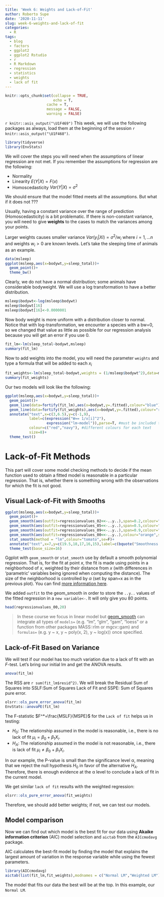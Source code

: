 ```yaml
---
title: 'Week 6: Weights and Lack-of-Fit'
author: Roberto Supe
date: '2020-11-11'
slug: week-6-weights-and-lack-of-fit
categories:
  - R
tags:
  - blog
  - factors
  - ggplot2
  - ggplot2 Rstudio
  - r
  - R Markdown
  - regression
  - statistics
  - weights
  - lack of fit
---
```


```r
knitr::opts_chunk$set(collapse = TRUE,
                      echo = T,
                   cache = T,
                   message = FALSE,
                   warning = FALSE)
```

`r knitr::asis_output("\U1F469")` This week, we will use the following packages as always, load them at the beginning of the session `r knitr::asis_output("\U1F468")`.

```r
library(tidyverse)
library(EnvStats)
```

We will cover the steps you will need when the assumptions of linear regression are not met.
If you remember the assumptions for regression are the following:

* Normality
* Linearity $E(Y|X)=F(x)$
* Homoscedasticity $Var(Y|X)=\sigma^2$

We should ensure that the model fitted meets all the assumptions. But what if it does not ???

Usually, having a constant variance over the range of prediction (Homoscedasticity) is a bit problematic. If there is non-constant variance, you will need to give **weights** to the cases to match the variances among your points.

Larger weights causes smaller variance $Var(y_{i}|Xi)=\sigma^2/w_{i}$ where $i=1,...n$ and weights $w_{i}>0$ are known levels. Let's take the sleeping time of animals as an example.

```r
data(msleep)
ggplot(msleep,aes(x=bodywt,y=sleep_total))+
  geom_point()+
  theme_bw()
```

Clearly, we do not have a normal distribution; some animals have considerable bodyweight. We will use a log transformation to have a better distribution. 
```r
msleep$bodywt<-log(msleep$bodywt)
msleep$bodywt[16]
msleep$bodywt[16]<-0.0000001
```

Now body weight is more uniform with a distribution closer to normal. Notice that with log-transformation, we encounter a species with a bw=0, so we changed that value as little as possible for our regression analysis because you will get an error if you use 0.

```r
fit_lm<-lm(sleep_total~bodywt,msleep)
summary(fit_lm)
```

Now to add weights into the model, you will need the parameter `weights` and type a formula that will be added to each $x_i$

```r
fit_weights<-lm(sleep_total~bodywt,weights = (1/msleep$bodywt^2),data=msleep)
summary(fit_weights)
```

Our two models will look like the following: 

```r
ggplot(msleep,aes(x=bodywt,y=sleep_total))+
  geom_point()+
  geom_line(data=fortify(fit_lm),aes(x=bodywt,y=.fitted),colour="blue")+
  geom_line(data=fortify(fit_weights),aes(x=bodywt,y=.fitted),colour="red")+
  annotate("text",x=c(3,6.5),y=c(-1,9),
           label=c(expression("W== 1/x[i]^2"),
                   expression("lm~model")),parse=T, #must be included to have the right format
           colour=c("red","navy"), #different colours for each text
           size=8)+
  theme_test()
```

# Lack-of-Fit Methods

This part will cover some model checking methods to decide if the mean function used to obtain a fitted model is reasonable in a particular regression. That is, whether there is something wrong with the observations for which the fit is not good.

## Visual Lack-of-Fit with Smooths

```r
ggplot(msleep,aes(x=bodywt,y=sleep_total))+
  geom_point()+
  geom_smooth(aes(outfit=regressionvalues_02<<-..y..),span=0.2,colour="steelblue",se=F)+
  geom_smooth(aes(outfit=regressionvalues_05<<-..y..),span=0.5,colour="darkgreen",se=F)+
  geom_smooth(aes(outfit=regressionvalues_09<<-..y..),span=0.9,colour="violet",se=F)+
  geom_smooth(aes(outfit=regressionvalues_00<<-..y..),colour="orange",se=F)+
  stat_smooth(method = "lm",colour="tomato",se=F)+
  annotate("text",x=7,y=c(19.5,18,17,16,15),label=c(bquote("Smoothness value="~alpha),"0.2","0.5","0.9","default") ,colour=c("black","steelblue","darkgreen","violet","orange"),parse=T)+
  theme_test(base_size=16)
```

Ggplot with `geom_smooth` or `stat_smooth` use by default a smooth polynomial regression. That is, for the fit at point $x$, the fit is made using points in a neighborhood of $x$, weighted by their distance from $x$ (with differences in ‘parametric’ variables being ignored when computing the distance). The size of the neighborhood is controlled by $\alpha$ (set by span=x as in the previous plot). You can find [more information here](https://rdrr.io/r/stats/loess.html).

We added `outfit` to the geom_smooth in order to store the `..y..` values of the fitted regression in a `new variable<-`. It will only give you 80 points. 

```r
head(regressionvalues_00,20)
```

> In these course we focus in linear model but [geom_smooth](https://ggplot2.tidyverse.org/reference/geom_smooth.html) can integrate all types of `models=` (e.g. "lm", "glm", "gam", "loess" or a function from other packages MASS::rlm or mgcv::gam) and `formulas=` (e.g. y ~ x, y ~ poly(x, 2), y ~ log(x)) once specified. 


## Lack-of-Fit Based on Variance

We will test if our model has too much variation due to a lack of fit with an *F*-test. Let's bring our initial lm and get the ANOVA results.

```r
anova(fit_lm)
```

The RSS are `r sum(fit_lm$resid^2)`. We will break the Residual Sum of Squares into SSLF:Sum of Squares Lack of Fit and SSPE: Sum of Squares pure error. 

```r
olsrr::ols_pure_error_anova(fit_lm)
EnvStats::anovaPE(fit_lm)
```

The F-statistic $F^*=\frac{MSLF}{MSPE}$ for the `Lack of fit` helps us in testing:

* $H_0$: The relationship assumed in the model is reasonable, i.e., there is no lack of fit $\mu_i=\beta_0+\beta_1X_i$.
* $H_A$: The relationship assumed in the model is not reasonable, i.e., there is lack of fit $\mu_i\neq\beta_0+\beta_1X_i$.

In our example, the P-value is small than the significance level α, meaning that we reject the null hypothesis $H_0$ in favor of the alternative $H_A$. Therefore, there is enough evidence at the α level to conclude a lack of fit in the current model.

We get similar `lack of fit` results with the weighted regression:

```r
olsrr::ols_pure_error_anova(fit_weights)
```
Therefore, we should add better weights; if not, we can test our models.

## Model comparison

Now we can find out which model is the best fit for our data using **Akaike information criterion** (AIC) model selection and `aictab` from the `AICcmodavg` package.

AIC calculates the best-fit model by finding the model that explains the largest amount of variation in the response variable while using the fewest parameters.

```r
library(AICcmodavg)
aictab(list(fit_lm,fit_weights),modnames = c("Normal LM","Weighted LM"))
```

The model that fits our data the best will be at the top. In this example, our `Normal LM`.

